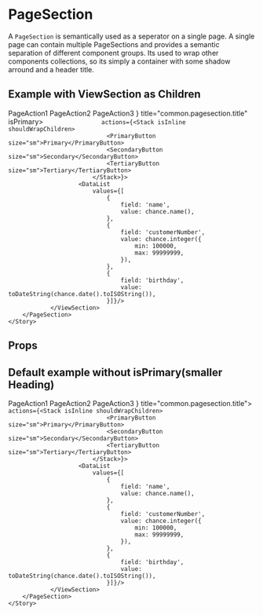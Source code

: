 

<Meta title="Patterns|PageSection" component={PageSection} decorators={[ProviderDecorator]} />

# PageSection

A `PageSection` is semantically used as a seperator on a single page. A single page can contain 
multiple PageSections and provides a semantic separation of different component groups. 
Its used to wrap other components collections, so its simply a container with some
shadow arround and a header title.

## Example with ViewSection as Children

<Preview>
    <Story name="default with viewsection as children">
        <PageSection 
            values={
                {x: 'deinemama'}
            }
            title="fuu"
            actions={<Stack isInline shouldWrapChildren>
                        <PrimaryButton size="sm">PageAction1</PrimaryButton>
                        <SecondaryButton size="sm">PageAction2</SecondaryButton>
                        <TertiaryButton size="sm">PageAction3</TertiaryButton>
                    </Stack>} 
            title="common.pagesection.title" 
            isPrimary>
                <ViewSection
                    isEmbedded
                   
                    actions={<Stack isInline shouldWrapChildren>
                                <PrimaryButton size="sm">Primary</PrimaryButton>
                                <SecondaryButton size="sm">Secondary</SecondaryButton>
                                <TertiaryButton size="sm">Tertiary</TertiaryButton>
                            </Stack>}>
                        <DataList  
                            values={[
                                {
                                    field: 'name',
                                    value: chance.name(),
                                },
                                {
                                    field: 'customerNumber',
                                    value: chance.integer({
                                        min: 100000,
                                        max: 99999999,
                                    }),
                                },
                                {
                                    field: 'birthday',
                                    value: toDateString(chance.date().toISOString()),
                                }]}/>
                </ViewSection>
        </PageSection>
    </Story>
</Preview>

## Props

<Props of={PageSection} />


## Default example without isPrimary(smaller Heading)

<Preview>
    <Story name="default without isPrimary">
        <PageSection 
            title="common.viewsection.title"
            actions={<Stack isInline shouldWrapChildren>
                        <PrimaryButton size="sm">PageAction1</PrimaryButton>
                        <SecondaryButton size="sm">PageAction2</SecondaryButton>
                        <TertiaryButton size="sm">PageAction3</TertiaryButton>
                    </Stack>} 
            title="common.pagesection.title">
                <ViewSection
                    isEmbedded
                   
                    actions={<Stack isInline shouldWrapChildren>
                                <PrimaryButton size="sm">Primary</PrimaryButton>
                                <SecondaryButton size="sm">Secondary</SecondaryButton>
                                <TertiaryButton size="sm">Tertiary</TertiaryButton>
                            </Stack>}>
                        <DataList  
                            values={[
                                {
                                    field: 'name',
                                    value: chance.name(),
                                },
                                {
                                    field: 'customerNumber',
                                    value: chance.integer({
                                        min: 100000,
                                        max: 99999999,
                                    }),
                                },
                                {
                                    field: 'birthday',
                                    value: toDateString(chance.date().toISOString()),
                                }]}/>
                </ViewSection>
        </PageSection>
    </Story>
</Preview>
